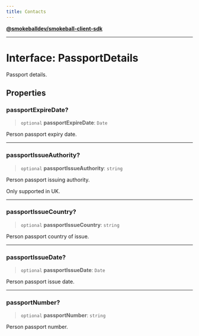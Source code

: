 ```yaml
---
title: Contacts
---
```

[**@smokeballdev/smokeball-client-sdk**](../../../../README.md)

***

# Interface: PassportDetails

Passport details.

## Properties

### passportExpireDate?

> `optional` **passportExpireDate**: `Date`

Person passport expiry date.

***

### passportIssueAuthority?

> `optional` **passportIssueAuthority**: `string`

Person passport issuing authority.

Only supported in UK.

***

### passportIssueCountry?

> `optional` **passportIssueCountry**: `string`

Person passport country of issue.

***

### passportIssueDate?

> `optional` **passportIssueDate**: `Date`

Person passport issue date.

***

### passportNumber?

> `optional` **passportNumber**: `string`

Person passport number.
